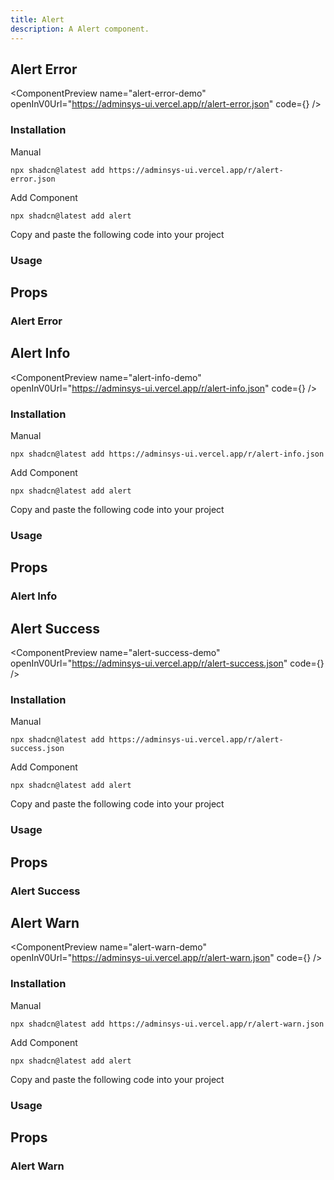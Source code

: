 ```yaml
---
title: Alert
description: A Alert component.
---
```


## Alert Error

<ComponentPreview
  name="alert-error-demo"
  openInV0Url="https://adminsys-ui.vercel.app/r/alert-error.json"
  code={<ComponentSource name="alert-error-demo" />}
/>

### Installation

<Tabs className="gap-0" defaultValue="cli">

<TabsList>
  <TabsTriggerShadcnCLI />
  <TabsTrigger className="cursor-pointer" value="manual">Manual</TabsTrigger>
</TabsList>

<TabsContent value="cli" className="[&>figure]:mb-0">

```package-install
npx shadcn@latest add https://adminsys-ui.vercel.app/r/alert-error.json
```

</TabsContent>

<TabsContent value="manual">

<Steps>

<Step>Add Component</Step>

```package-install
npx shadcn@latest add alert
```

<Step>Copy and paste the following code into your project</Step>

<ComponentSource
  name="alert-error"
/>

</Steps>

</TabsContent>

</Tabs>

### Usage

<ComponentSource
  name="alert-error-demo"
  codeCollapsible
/>

## Props

### Alert Error

<AutoTypeTable path="./src/registry/components/layout/alert/alert-error.tsx" name="AlertErrorProps" />

## Alert Info

<ComponentPreview
  name="alert-info-demo"
  openInV0Url="https://adminsys-ui.vercel.app/r/alert-info.json"
  code={<ComponentSource name="alert-info-demo" />}
/>

### Installation

<Tabs className="gap-0" defaultValue="cli">

<TabsList>
  <TabsTriggerShadcnCLI />
  <TabsTrigger className="cursor-pointer" value="manual">Manual</TabsTrigger>
</TabsList>

<TabsContent value="cli" className="[&>figure]:mb-0">

```package-install
npx shadcn@latest add https://adminsys-ui.vercel.app/r/alert-info.json
```

</TabsContent>

<TabsContent value="manual">

<Steps>

<Step>Add Component</Step>

```package-install
npx shadcn@latest add alert
```

<Step>Copy and paste the following code into your project</Step>

<ComponentSource
  name="alert-info"
/>

</Steps>

</TabsContent>

</Tabs>

### Usage

<ComponentSource
  name="alert-info-demo"
  codeCollapsible
/>

## Props

### Alert Info

<AutoTypeTable path="./src/registry/components/layout/alert/alert-info.tsx" name="AlertInfoProps" />

## Alert Success

<ComponentPreview
  name="alert-success-demo"
  openInV0Url="https://adminsys-ui.vercel.app/r/alert-success.json"
  code={<ComponentSource name="alert-success-demo" />}
/>

### Installation

<Tabs className="gap-0" defaultValue="cli">

<TabsList>
  <TabsTriggerShadcnCLI />
  <TabsTrigger className="cursor-pointer" value="manual">Manual</TabsTrigger>
</TabsList>

<TabsContent value="cli" className="[&>figure]:mb-0">

```package-install
npx shadcn@latest add https://adminsys-ui.vercel.app/r/alert-success.json
```

</TabsContent>

<TabsContent value="manual">

<Steps>

<Step>Add Component</Step>

```package-install
npx shadcn@latest add alert
```

<Step>Copy and paste the following code into your project</Step>

<ComponentSource
  name="alert-success"
/>

</Steps>

</TabsContent>

</Tabs>

### Usage

<ComponentSource
  name="alert-success-demo"
  codeCollapsible
/>

## Props

### Alert Success

<AutoTypeTable path="./src/registry/components/layout/alert/alert-success.tsx" name="AlertSuccessProps" />

## Alert Warn

<ComponentPreview
  name="alert-warn-demo"
  openInV0Url="https://adminsys-ui.vercel.app/r/alert-warn.json"
  code={<ComponentSource name="alert-warn-demo" />}
/>

### Installation

<Tabs className="gap-0" defaultValue="cli">

<TabsList>
  <TabsTriggerShadcnCLI />
  <TabsTrigger className="cursor-pointer" value="manual">Manual</TabsTrigger>
</TabsList>

<TabsContent value="cli" className="[&>figure]:mb-0">

```package-install
npx shadcn@latest add https://adminsys-ui.vercel.app/r/alert-warn.json
```

</TabsContent>

<TabsContent value="manual">

<Steps>

<Step>Add Component</Step>

```package-install
npx shadcn@latest add alert
```

<Step>Copy and paste the following code into your project</Step>

<ComponentSource
  name="alert-warn"
/>

</Steps>

</TabsContent>

</Tabs>

### Usage

<ComponentSource
  name="alert-warn-demo"
  codeCollapsible
/>

## Props

### Alert Warn

<AutoTypeTable path="./src/registry/components/layout/alert/alert-warn.tsx" name="AlertWarnProps" />
